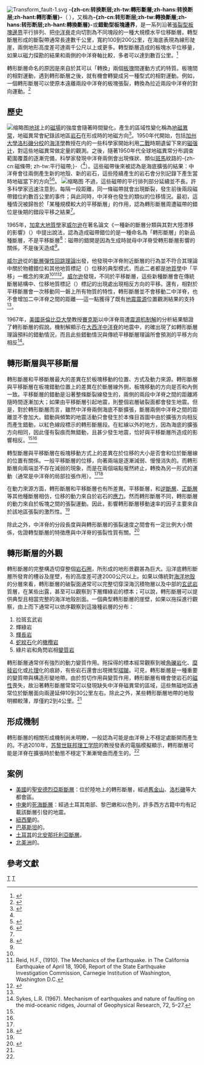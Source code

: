 {{NoteTA
|G1=Earthquake
|G2=unit
|G3=PP
|1=zh-cn:转换;zh-tw:轉形;zh-hans:转换;zh-hant:轉形;
|2=zh-cn:走滑;zh-tw:平移;zh-hk:走滑;
|3=zh-cn:周围;zh-tw:周遭;zh-hk:周围;
}}
[[Image:Transform_fault-1.svg|thumb]]
'''-{zh-cn:转换断层;zh-tw:轉形斷層;zh-hans:转换断层;zh-hant:轉形斷層}-'''（{{Lang-en|Transform fault}} ），又稱為'''-{zh-cn:转形断层;zh-tw:轉換斷層;zh-hans:转形断层;zh-hant:轉換斷層}-'''或'''錯動型板塊邊界'''，是一系列沿著[[分離板塊邊緣|張裂型板塊邊界]]平行排列、把[[中洋脊|中洋脊]]走向切割為不同塊段的一種大規模水平位移斷層。轉型斷層形成的斷裂帶通常長達數千公里，寬約100到200公里，在海底表現為線形陡崖，兩側地形高度差可達兩千公尺以上或更多。轉型斷層造成的板塊水平位移量，如果以磁力探勘的結果和兩側的中洋脊軸比較，多者可以達到數百公里。<ref name=":0">{{Cite book|title=海洋底構造導論|last=|first=|publisher=中國地質大學出版社|year=2008|isbn=9787562522584|editor-last=趙|editor-first=穎弘|location=武漢|pages=47}}</ref>

轉形斷層命名的原因是來自於其可以「轉換」兩個[[板塊|板塊]]間運動方式的特質。板塊間的相對運動，遇到轉形斷層之後，就有機會轉變成另一種型式的相對運動。例如，一個轉形斷層可以使原本遠離兩段中洋脊的板塊張裂，轉換為拉近兩段中洋脊的對向運動。<ref name=":1">{{Cite web|url=http://nadm.gl.ntu.edu.tw/nadm/cht/class_detail.php?serial=148&serial_type_1=8&serial_type_2=4&serial_type_3=21|title=轉形斷層 (Transform Fault)|accessdate=2018-12-05|author=|date=|work=臺灣大學地質科學典藏數位化計畫|publisher=|archive-url=https://web.archive.org/web/20181205193530/http://nadm.gl.ntu.edu.tw/nadm/cht/class_detail.php?serial=148&serial_type_1=8&serial_type_2=4&serial_type_3=21|archive-date=2018-12-05|dead-url=no}}</ref>

== 歷史 ==
{{see also2|{{link-en|莫里－范恩－馬修斯假說|Vine–Matthews–Morley hypothesis}}}}[[File:Oceanic.Stripe.Magnetic.Anomalies.Scheme.svg|缩略图]][[地球|地球]]上的[[地磁场|磁場]]的強度會隨著時間變化，產生的區域性變化稱為[[地磁异常|地磁異常]]，地磁異常會紀錄該地區[[岩石|岩石]]在形成時的地磁方向<ref>{{Cite web|title=地磁異常和磁極的倒轉|url=http://nadm.gl.ntu.edu.tw/nadm/cht/class_detail.php?serial=147&serial_type_1=8&serial_type_2=4&serial_type_3=21|work=臺灣大學地質科學典藏數位化計畫|accessdate=2019-02-11|author=|date=|publisher=}}</ref>。1950年代開始，包括[[加利福尼亚大学洛杉矶分校|加州大學洛杉磯分校]]的[[海洋学|海洋學]]教授{{Link-en|維克多·瓦基耶|Victor Vacquier}}在内的一些科學家開始利用[[第二次世界大战|二戰]]時期遺留下來的[[磁强计|磁强计]]，對這些地磁異常做定量的觀測。之後，隨著1950年代全球地磁異常分布調查範圍覆蓋的逐漸完備，科學家發現中洋脊兩側會出現條狀、類似[[斑馬|斑馬]]紋路的-{zh-cn:磁條帶; zh-tw:平行磁帶;}-（{{Lang-en|Magnetic Stripe}}<ref name=":0" />）。這些磁帶後來被認為是海底擴張的結果：中洋脊會往兩側產生新的地殼、新的岩石，這些陸續產生的岩石會分別記錄下產生當時地磁當下的方向<ref>{{cite journal|title=Magnetic survey off the west coast of the United States between 32°N latitude and 42°N latitude|last=Mason|first=Ronald G.|last2=Raff|first2=Arthur D.|journal=Bulletin of the Geological Society of America|issue=8|doi=10.1130/0016-7606(1961)72[1259:MSOTWC]2.0.CO;2|year=1961|volume=72|pages=1259–66|bibcode=1961GSAB...72.1259M|issn=0016-7606|ref=CITEREFMasonRaff1961}}</ref><ref>{{cite journal|title=Magnetic survey off the west coast of the United States between 40°N latitude and 52°N latitude|author=|url=|last=Raff|first=Arthur D.|last2=Mason|first2=Roland G.|journal=Bulletin of the Geological Society of America|issue=8|doi=10.1130/0016-7606(1961)72[1267:MSOTWC]2.0.CO;2|others=|year=1961|volume=72|page=|pages=1267–70|bibcode=1961GSAB...72.1267R|issn=0016-7606|pmid=|ref=}}
</ref>。
[[File:Magnetic_anomalies_off_west_coast_of_North_America.gif|缩略图]]
不過，這些磁帶的平行排列部分延續並不長。許多科學家迅速注意到，每隔一段距離，同一條磁帶就會出現斷裂，發生前後兩段磁帶錯位約數百公里的事件；與此同時，中洋脊也發生的類似的位移情況。最初，這種情況被歸咎於「某種規模較大的平移斷層」的作用，認為轉形斷層周遭磁帶的錯位是後期的錯段平移之結果<ref name=":0" />。

1965年，[[加拿大|加拿大]][[地质学|地質學]]家[[约翰·图佐·威尔逊|威尔逊]]在著名論文《一種新的斷層分類與其對大陸漂移的影響》（{{Lang-en|A new class of faults and their bearing on continental drift}}）中提出說法，認為造成磁帶錯位的是一種命名為「轉形斷層」的新品種斷層，不是平移斷層<ref name="Wilson">{{Cite journal|title=A new class of faults and their bearing on continental drift|author=|url=|last=Wilson|first=J.T.|date=1965-07-24|journal=Nature|issue=4995|doi=10.1038/207343a0|others=|year=|volume=207|page=|pages=343–347|bibcode=1965Natur.207..343W|pmid=}}</ref>：磁帶的錯開是因為生成時就母中洋脊受轉形斷層影響的關係，不是後天造成<ref name=":0" />。

[[约翰·图佐·威尔逊|威尔逊]]從{{Link-en|哈利·李德|Harry Fielding Reid|李德}}的[[彈性回跳理論|斷層彈性回跳理論]]出發，他發現中洋脊附近斷層的行為並不符合其理論中關於物體錯位和其他地質標記（{{Lang-en|Geological Marker}}）位移的典型模式，而此二者都是[[地质学|地質學]]中「平移」一概念的來源<ref name="Wilson" /><ref name=":3">Reid, H.F., (1910). The Mechanics of the Earthquake. in The California Earthquake of April 18, 1906, Report of the State Earthquake Investigation Commission, Carnegie Institution of Washington, Washington D.C.</ref><ref>{{Cite book|title=Physical Universe|last=CTI Reviews|first=|publisher=Cram101 Textbook Reviews|year=2016|isbn=9781619061057|location=Rillito, AZ|pages=|edition=12}}</ref>。[[约翰·图佐·威尔逊|威尔逊]]發現，不同於平移斷層，這些新種斷層會在傳統斷層結構中、位移地質標記（{{Lang-en|Offset Geological Marker}}）標記的出現處出現相反方向的平移。還有，相對於平移斷層會一次移動同一磐上所有物質的特性，轉形斷層並不會移動二中洋脊，也不會增加二中洋脊之間的距離──這一點獲得了既有[[地震|地震]][[震源|震源]]位置觀測結果的支持<ref name="Wilson" />。

1967年，[[美國|美國]][[哥倫比亞大學|哥倫比亞大學]]教授[[林恩·賽克斯|賽克斯]]以中洋脊周遭[[震源机制解|震源机制解]]的分析結果驗證了轉形斷層的假說。機制解顯示在[[大西洋洋中脊|大西洋中洋脊]]的地震中，的確出現了如轉形斷層理論預料的錯動情況，而且此些錯動情況與傳統平移斷層理論所會預測的平移方向相反<ref>Sykes, L.R. (1967). Mechanism of earthquakes and nature of faulting on the mid-oceanic ridges, Journal of Geophysical Research, 72, 5–27.</ref>。

== 轉形斷層與平移斷層 ==
{{See also|海底扩张学说}}
轉形斷層和平移斷層最大的差異在於板塊移動的位置、方式及動力來源。轉形斷層與平移斷層在板塊錯動位置上的差異在於斷層線外側，板塊移動的方向是否和內側一致。平移斷層的錯動是沿著整條斷裂線發生的，兩側的兩段中洋脊之間的距離將隨時間逐漸加大；如果由平移斷層引起地震，則整個岩層破裂面都會發生地震。但是，對於轉形斷層而言，雖然中洋脊兩側海底不斷擴張，斷層兩側中洋脊之間的距離並不會加大。錯動與頻繁的地震活動只會發生於本條目首圖中由於擴張方向相反而產生錯動，以紅色線段標示的轉形斷層段。在紅線以外的地方，因為海底的擴張方向相同，因此僅有裂痕而無錯動，且甚少發生地震，恰好與平移斷層所造成的影響相反。<ref name=":0" /><ref name=":4" /> 

轉型斷層與平移斷層在板塊移動方式上的差異在於位移的大小是否會和位於斷層線的位置有關係。一般平移斷層的位移，向著兩端是逐漸減弱、慢慢消失的。而轉形斷層向兩端並不存在減弱的現象，而是在兩個端點戛然終止，轉換為另一形式的運動（通常是中洋脊的局部拉張作用）。<ref name=":0" /><ref name=":4">{{Cite web|url=http://web.fg.tp.edu.tw/~earth/learn/plate/plate4.htm|title=板塊運動構造學說|accessdate=2018-12-05|author=|date=|work=北一女中地科站|publisher=|archive-url=https://web.archive.org/web/20170521104251/http://web.fg.tp.edu.tw/~earth/learn/plate/plate4.htm|archive-date=2017-05-21|dead-url=no}}</ref>

在動力來源方面，轉形斷層和平移斷層也有所差異。平移斷層，和[[逆斷層|逆斷層]]、[[斷層|正斷層]]等其他種斷層相仿，位移的動力來自於岩石的[[應力|應力]]。然而轉形斷層不同，轉形斷層的動力來自於板塊之間的張裂運動。因此，影響轉形斷層移動速率的因子主要來自於該地區張裂的激烈性。<ref name=":1" />

除此之外，中洋脊的分段長度與與轉形斷層的張裂速度之間會有一定比例大小關係，佐證轉型斷層的特徵應與中洋脊的張裂性質有關。<ref name=":2">{{Cite web|url=https://web.archive.org/web/20101130144612/http://www.sciscape.org/news_detail.php?news_id=2540|title=地球科學：切斷中洋脊的裂痕—轉型斷層之謎|accessdate=2018-12-05|author=周漢強|date=2010-11-30|work=web.archive.org|publisher=Sciscape 科景}}</ref>

== 轉形斷層的外觀 ==
轉形斷層的完整構造切穿整個[[岩石圈|岩石圈]]，所形成的地形景觀甚為巨大。沿洋底轉形斷層所發育的槽谷及崖壁，有的高度差可達2000公尺以上。如果以傳統對[[海洋地殼|海洋地殼]]的分層來看，轉形斷層的破裂面通常可以完整切穿深海沉積物層以及中部的[[玄武岩|玄武岩]]質層，在某些出露，甚至可以觀察到下層輝綠岩的標本；可以說，轉形斷層可以提供典型且相當完整的海洋地殼剖面。一個典型轉形斷層的崖壁，如果以拖採進行觀察，由上而下通常可以依序觀察到這幾種岩層的分布：

# 拉斑玄武岩
# 輝綠岩
#[[輝長岩|輝長岩]]
#[[蛇紋石|蛇紋石]]化的[[橄欖岩|橄欖岩]]
# 綠片岩和角閃岩相[[变质岩|變質岩]]

轉形斷層通常伴有強烈的動力變質作用。拖採得的標本經常觀察到被[[角砾岩|角礫岩]]化、[[糜稜岩|糜稜岩]]化或[[片理|片理]]化的痕跡，有些岩石還會出現微型[[褶皱|褶皺]]。可見，轉形斷層是一種重要的變質帶與構造形變地帶。由於剪切作用與變質作用，轉形斷層有機會使岩石的[[磁性|磁性]]喪失，故沿著轉形斷層常常可以發現缺失中洋脊磁異常的區域，這些無磁地區通常位於斷層面向兩邊延伸10到30公里左右。除此之外，某些轉形斷層地帶的地殼明顯較薄，厚僅約2到4公里。<ref name=":0" />

== 形成機制 ==

轉形斷層的相關形成機制尚未明瞭，一般認為可能是由洋脊上不穩定處斷開而產生的。不過2010年，[[苏黎世联邦理工学院|苏黎世联邦理工学院]]的{{link-en|塔拉斯·戈亞|Taras Gerya}}教授發表的電腦模擬顯示，轉形斷層可能是洋脊在擴張時於動態不穩定下漸漸彎曲而產生的。<ref name=":2" />

== 案例 ==

*[[美國|美國]]的[[聖安德烈亞斯斷層|聖安德烈亞斯斷層]]：位於陸地上的轉形斷層，經過[[舊金山|舊金山]]、[[洛杉磯|洛杉磯]]等大都會區。
*[[中東|中東]]的[[死海斷層|死海斷層]]：經過土耳其南部、黎巴嫩和以色列，許多西方古籍中均有記載該斷層引發的地震。
*[[紐西蘭|紐西蘭]]的{{link-en|阿爾卑斯斷層|Alpine Fault}}。
*[[巴基斯坦|巴基斯坦]]的{{link-en|恰曼斷層|Chaman Fault}}。
*[[土耳其|土耳其]]的[[北安那托利亞斷層|北安那托利亞斷層]]。
*[[北美洲|北美洲]]的{{link-en|夏洛特皇后斷層|Queen Charlotte Fault}}。

== 參考文獻 ==
{{reflist|2}}

{{Physical oceanography}}

[[Category:板塊|T]]
[[Category:斷層|T]]